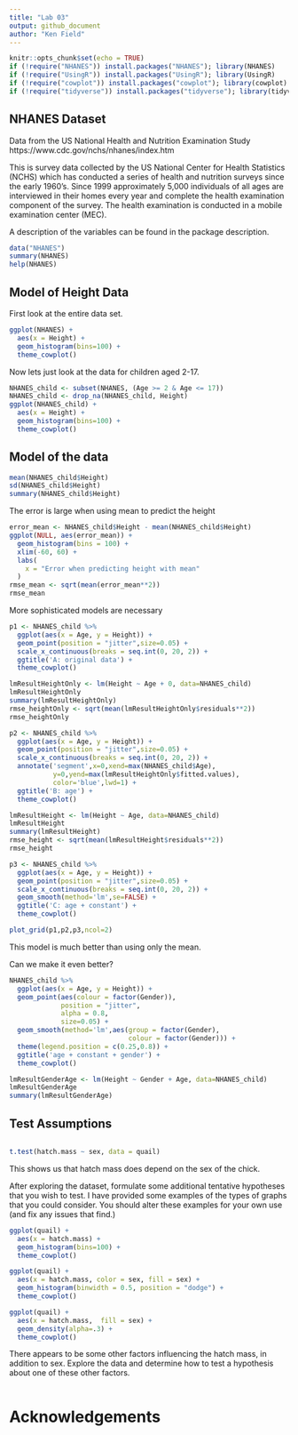 ```yaml
---
title: "Lab 03"
output: github_document
author: "Ken Field"
---
```


```r
knitr::opts_chunk$set(echo = TRUE)
if (!require("NHANES")) install.packages("NHANES"); library(NHANES)
if (!require("UsingR")) install.packages("UsingR"); library(UsingR)
if (!require("cowplot")) install.packages("cowplot"); library(cowplot)
if (!require("tidyverse")) install.packages("tidyverse"); library(tidyverse)
```

## NHANES Dataset

Data from the US National Health and Nutrition Examination Study
https://www.cdc.gov/nchs/nhanes/index.htm

This is survey data collected by the US National Center for Health Statistics (NCHS) which has
conducted a series of health and nutrition surveys since the early 1960’s. Since 1999 approximately
5,000 individuals of all ages are interviewed in their homes every year and complete the health
examination component of the survey. The health examination is conducted in a mobile examination
center (MEC).

A description of the variables can be found in the package description.

```r
data("NHANES")
summary(NHANES)
help(NHANES)
```

## Model of Height Data

First look at the entire data set.

```r
ggplot(NHANES) +
  aes(x = Height) +
  geom_histogram(bins=100) +
  theme_cowplot()
```

Now lets just look at the data for children aged 2-17.

```r
NHANES_child <- subset(NHANES, (Age >= 2 & Age <= 17))
NHANES_child <- drop_na(NHANES_child, Height)
ggplot(NHANES_child) +
  aes(x = Height) +
  geom_histogram(bins=100) +
  theme_cowplot()
```

## Model of the data

```r
mean(NHANES_child$Height)
sd(NHANES_child$Height)
summary(NHANES_child$Height)
```

The error is large when using mean to predict the height


```r
error_mean <- NHANES_child$Height - mean(NHANES_child$Height)
ggplot(NULL, aes(error_mean)) +
  geom_histogram(bins = 100) + 
  xlim(-60, 60) +
  labs(
    x = "Error when predicting height with mean"
  )
rmse_mean <- sqrt(mean(error_mean**2))
rmse_mean
```

More sophisticated models are necessary

```r
p1 <- NHANES_child %>% 
  ggplot(aes(x = Age, y = Height)) +
  geom_point(position = "jitter",size=0.05) +
  scale_x_continuous(breaks = seq.int(0, 20, 2)) +
  ggtitle('A: original data') +
  theme_cowplot()

lmResultHeightOnly <- lm(Height ~ Age + 0, data=NHANES_child)
lmResultHeightOnly
summary(lmResultHeightOnly)
rmse_heightOnly <- sqrt(mean(lmResultHeightOnly$residuals**2))
rmse_heightOnly

p2 <- NHANES_child %>% 
  ggplot(aes(x = Age, y = Height)) +
  geom_point(position = "jitter",size=0.05) +
  scale_x_continuous(breaks = seq.int(0, 20, 2)) + 
  annotate('segment',x=0,xend=max(NHANES_child$Age),
           y=0,yend=max(lmResultHeightOnly$fitted.values),
           color='blue',lwd=1) + 
  ggtitle('B: age') +
  theme_cowplot()

lmResultHeight <- lm(Height ~ Age, data=NHANES_child)
lmResultHeight
summary(lmResultHeight)
rmse_height <- sqrt(mean(lmResultHeight$residuals**2))
rmse_height

p3 <- NHANES_child %>% 
  ggplot(aes(x = Age, y = Height)) +
  geom_point(position = "jitter",size=0.05) +
  scale_x_continuous(breaks = seq.int(0, 20, 2)) + 
  geom_smooth(method='lm',se=FALSE) + 
  ggtitle('C: age + constant') +
  theme_cowplot()

plot_grid(p1,p2,p3,ncol=2)
```

This model is much better than using only the mean.

Can we make it even better?

```r
NHANES_child %>% 
  ggplot(aes(x = Age, y = Height)) +
  geom_point(aes(colour = factor(Gender)), 
             position = "jitter", 
             alpha = 0.8,
             size=0.05) +
  geom_smooth(method='lm',aes(group = factor(Gender), 
                              colour = factor(Gender))) + 
  theme(legend.position = c(0.25,0.8)) + 
  ggtitle('age + constant + gender') +
  theme_cowplot()

lmResultGenderAge <- lm(Height ~ Gender + Age, data=NHANES_child)
lmResultGenderAge
summary(lmResultGenderAge)
```

## Test Assumptions

```r

```

```r
t.test(hatch.mass ~ sex, data = quail)
```

This shows us that hatch mass does depend on the sex of the chick.

After exploring the dataset, formulate some additional tentative hypotheses that you wish to test.
I have provided some examples of the types of graphs that you could consider. 
You should alter these examples for your own use (and fix any issues that find.)

```r

ggplot(quail) +
  aes(x = hatch.mass) +
  geom_histogram(bins=100) +
  theme_cowplot()

ggplot(quail) +
  aes(x = hatch.mass, color = sex, fill = sex) +
  geom_histogram(binwidth = 0.5, position = "dodge") +
  theme_cowplot()

ggplot(quail) +
  aes(x = hatch.mass,  fill = sex) + 
  geom_density(alpha=.3) +
  theme_cowplot()
```

There appears to be some other factors influencing the hatch mass, in addition to sex. 
Explore the data and determine how to test a hypothesis about one of these other factors.

```r

```

Acknowledgements
=========================


